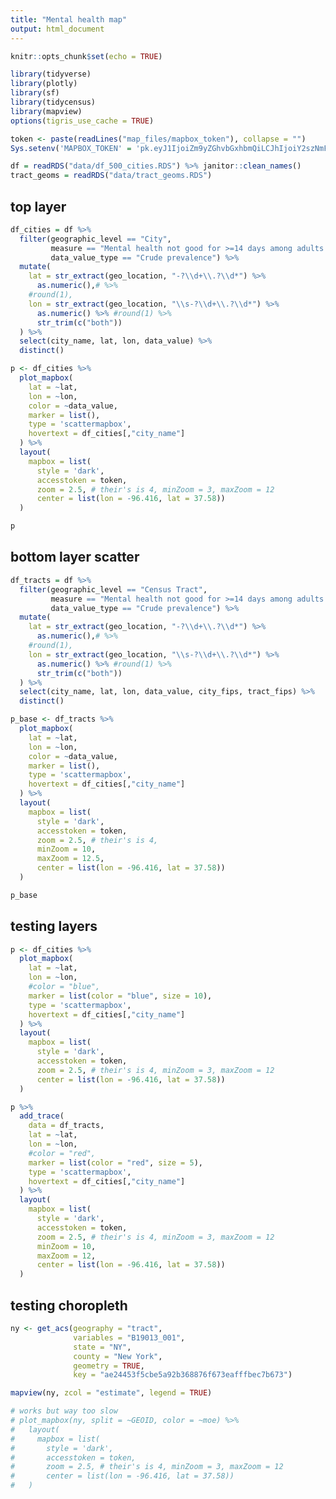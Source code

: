 ```yaml
---
title: "Mental health map"
output: html_document
---
```


```r
knitr::opts_chunk$set(echo = TRUE)

library(tidyverse)
library(plotly)
library(sf)
library(tidycensus)
library(mapview)
options(tigris_use_cache = TRUE)

token <- paste(readLines("map_files/mapbox_token"), collapse = "")
Sys.setenv('MAPBOX_TOKEN' = 'pk.eyJ1IjoiZm9yZGhvbGxhbmQiLCJhIjoiY2szNmFjenZ2MWZobTNkbW13cHZmbmx6MyJ9.gBJzMKvozUNzXAZ-uvW4tQ')

df = readRDS("data/df_500_cities.RDS") %>% janitor::clean_names()
tract_geoms = readRDS("data/tract_geoms.RDS")
```


## top layer

```r
df_cities = df %>%
  filter(geographic_level == "City",
         measure == "Mental health not good for >=14 days among adults aged >=18 Years",
         data_value_type == "Crude prevalence") %>%
  mutate(
    lat = str_extract(geo_location, "-?\\d+\\.?\\d*") %>% 
      as.numeric(),# %>% 
    #round(1),
    lon = str_extract(geo_location, "\\s-?\\d+\\.?\\d*") %>% 
      as.numeric() %>% #round(1) %>% 
      str_trim(c("both"))
  ) %>% 
  select(city_name, lat, lon, data_value) %>% 
  distinct()

p <- df_cities %>%
  plot_mapbox(
    lat = ~lat,
    lon = ~lon,
    color = ~data_value,
    marker = list(),
    type = 'scattermapbox',
    hovertext = df_cities[,"city_name"]
  ) %>%
  layout(
    mapbox = list(
      style = 'dark',
      accesstoken = token,
      zoom = 2.5, # their's is 4, minZoom = 3, maxZoom = 12
      center = list(lon = -96.416, lat = 37.58))
  )

p
```


## bottom layer scatter

```r
df_tracts = df %>%
  filter(geographic_level == "Census Tract",
         measure == "Mental health not good for >=14 days among adults aged >=18 Years",
         data_value_type == "Crude prevalence") %>%
  mutate(
    lat = str_extract(geo_location, "-?\\d+\\.?\\d*") %>% 
      as.numeric(),# %>% 
    #round(1),
    lon = str_extract(geo_location, "\\s-?\\d+\\.?\\d*") %>% 
      as.numeric() %>% #round(1) %>% 
      str_trim(c("both"))
  ) %>% 
  select(city_name, lat, lon, data_value, city_fips, tract_fips) %>% 
  distinct()

p_base <- df_tracts %>%
  plot_mapbox(
    lat = ~lat,
    lon = ~lon,
    color = ~data_value,
    marker = list(),
    type = 'scattermapbox',
    hovertext = df_cities[,"city_name"]
  ) %>%
  layout(
    mapbox = list(
      style = 'dark',
      accesstoken = token,
      zoom = 2.5, # their's is 4, 
      minZoom = 10, 
      maxZoom = 12.5,
      center = list(lon = -96.416, lat = 37.58))
  )

p_base
```


## testing layers

```r
p <- df_cities %>%
  plot_mapbox(
    lat = ~lat,
    lon = ~lon,
    #color = "blue",
    marker = list(color = "blue", size = 10),
    type = 'scattermapbox',
    hovertext = df_cities[,"city_name"]
  ) %>%
  layout(
    mapbox = list(
      style = 'dark',
      accesstoken = token,
      zoom = 2.5, # their's is 4, minZoom = 3, maxZoom = 12
      center = list(lon = -96.416, lat = 37.58))
  )

p %>% 
  add_trace(
    data = df_tracts,
    lat = ~lat,
    lon = ~lon,
    #color = "red",
    marker = list(color = "red", size = 5),
    type = 'scattermapbox',
    hovertext = df_cities[,"city_name"]
  ) %>%
  layout(
    mapbox = list(
      style = 'dark',
      accesstoken = token,
      zoom = 2.5, # their's is 4, minZoom = 3, maxZoom = 12
      minZoom = 10, 
      maxZoom = 12,
      center = list(lon = -96.416, lat = 37.58))
  )
```


## testing choropleth

```r
ny <- get_acs(geography = "tract", 
              variables = "B19013_001", 
              state = "NY", 
              county = "New York", 
              geometry = TRUE,
              key = "ae24453f5cbe5a92b368876f673eafffbec7b673")

mapview(ny, zcol = "estimate", legend = TRUE)

# works but way too slow
# plot_mapbox(ny, split = ~GEOID, color = ~moe) %>% 
#   layout(
#     mapbox = list(
#       style = 'dark',
#       accesstoken = token,
#       zoom = 2.5, # their's is 4, minZoom = 3, maxZoom = 12
#       center = list(lon = -96.416, lat = 37.58))
#   )
```




